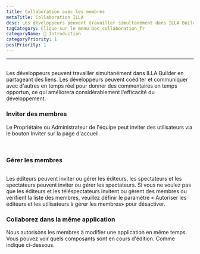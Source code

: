 ```yaml
---
title: Collaboration avec les membres
metaTitle: Collaboration ILLA
desc: Les développeurs peuvent travailler simultanément dans ILLA Builder en partageant des liens. Les développeurs peuvent coéditer et communiquer avec d'autres en temps réel pour donner des commentaires en temps opportun, ce qui améliorera considérablement l'efficacité du développement.
tagCategory: Clique sur le menu Doc_collaboration_fr
categoryName: 👋 Introduction
categoryPriority: 1
postPriority: 1
---
```


* * *

## <h2 hidden>Collaboration avec les membres</h2>

Les développeurs peuvent travailler simultanément dans ILLA Builder en partageant des liens. Les développeurs peuvent coéditer et communiquer avec d'autres en temps réel pour donner des commentaires en temps opportun, ce qui améliorera considérablement l'efficacité du développement.

### Inviter des membres

Le Propriétaire ou Administrateur de l'équipe peut inviter des utilisateurs via le bouton Inviter sur la page d'accueil. 

<img src='https://cdn.illacloud.com/official-website/img/docs/assemble/collaboration.png' alt="" />

<img src='https://cdn.illacloud.com/official-website/img/docs/assemble/collaboration(1).png' alt="" />

### Gérer les membres

<img src='https://cdn.illacloud.com/official-website/img/docs/assemble/collaboration(2).png' alt="" />

Les éditeurs peuvent inviter ou gérer les éditeurs, les spectateurs et les spectateurs peuvent inviter ou gérer les spectateurs. Si vous ne voulez pas que les éditeurs et les téléspectateurs invitent ou gèrent des membres ou vérifient la liste des membres, veuillez définir le paramètre « Autoriser les éditeurs et les utilisateurs à gérer les membres» pour désactiver.

### Collaborez dans la même application

Nous autorisons les membres à modifier une application en même temps. Vous pouvez voir quels composants sont en cours d'édition. Comme indiqué ci-dessous. 

<img src='https://cdn.illacloud.com/official-website/img/docs/assemble/collaboration(3).png' alt="" />
